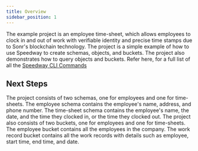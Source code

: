 ```yaml
---
title: Overview
sidebar_position: 1
---
```



The example project is an employee time-sheet, which allows employees to clock in and out of work with verifiable identity and precise time stamps due to Sonr's blockchain technology. The project is a simple example of how to use Speedway to create schemas, objects, and buckets. The project also demonstrates how to query objects and buckets. Refer here, for a full list of all the [Speedway CLI Commands](/docs/reference/speedway/cli.mdx)

## Next Steps

The project consists of two schemas, one for employees and one for time-sheets. The employee schema contains the employee's name, address, and phone number. The time-sheet schema contains the employee's name, the date, and the time they clocked in, or the time they clocked out. The project also consists of two buckets, one for employees and one for time-sheets. The employee bucket contains all the employees in the company. The work record bucket contains all the work records with details such as employee, start time, end time, and date.

<GetStartedButtonGrid />
